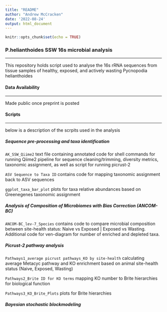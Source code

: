 ```yaml
---
title: "README"
author: "Andrew McCracken"
date: '2022-08-24'
output: html_document
---
```


```r
knitr::opts_chunk$set(echo = TRUE)
```


### P.helianthoides SSW 16s microbial analysis  
____________

This repository holds script used to analyse the 16s rRNA sequences from tissue samples of healthy, exposed, and actively wasting Pycnopodia helianthoides 

#### Data Availability  
____________  
Made public once preprint is posted  
  

#### Scripts  
____________  

below is a description of the scrpits used in the analysis

##### Sequence pre-processing and taxa identification
`AK_SSW_Qiime2` text file containing annotated code for shell commands for running Qiime2 pipeline for sequence cleaning/trimming, diversity metrics, taxonomic assignment, as well as script for running picrust-2  

`ASV Sequence to Taxa ID` contains code for mapping taxonomic assignment back to ASV sequences  

`ggplot_taxa_bar_plot` plots for taxa relative abundances based on Greenegenes taxonomic assignment  


##### Analysis of Composition of Microbiomes with Bias Correction (ANCOM-BC)
`ANCOM-BC_lev-7_Species` contains code to compare microbial composition between site-health status: Naive vs Exposed | Exposed vs Wasting. Additional code for ven-diagram for number of enriched and depleted taxa.  


##### Picrust-2 pathway analysis
`Pathways1_average picrust pathways_KO by site-health` calculating average Metacyc pathway and KO enrichment based on animal site-health status (Naive, Exposed, Wasting)

`Pathways2_Brite ID for KO terms` mapping KO number to Brite hierarchies for biological function

`Pathways3_KO_Brite_Plots` plots for Brite hierarchies  

##### Bayesian stochastic blockmodeling














